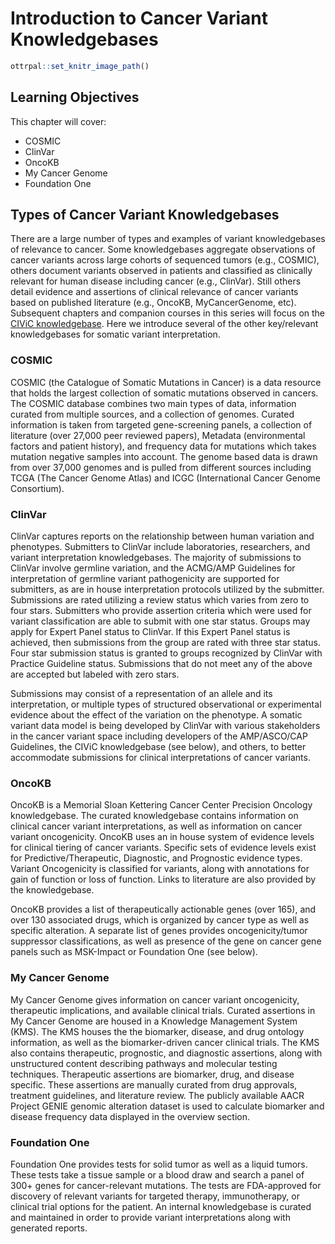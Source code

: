 # Introduction to Cancer Variant Knowledgebases

```r
ottrpal::set_knitr_image_path()
```

## Learning Objectives

This chapter will cover:  

- COSMIC
- ClinVar
- OncoKB
- My Cancer Genome
- Foundation One

## Types of Cancer Variant Knowledgebases

There are a large number of types and examples of variant knowledgebases of relevance to cancer. Some knowledgebases aggregate observations of cancer variants across large cohorts of sequenced tumors (e.g., COSMIC), others document variants observed in patients and classified as clinically relevant for human disease including cancer (e.g., ClinVar). Still others detail evidence and assertions of clinical relevance of cancer variants based on published literature (e.g., OncoKB, MyCancerGenome, etc). Subsequent chapters and companion courses in this series will focus on the [CIViC knowledgebase](https://civicdb.org). Here we introduce several of the other key/relevant knowledgebases for somatic variant interpretation.

### COSMIC

COSMIC (the Catalogue of Somatic Mutations in Cancer) is a data resource that holds the largest collection of somatic mutations observed in cancers. The COSMIC database combines two main types of data, information curated from multiple sources, and a collection of genomes. Curated information is taken from targeted gene-screening panels, a collection of literature (over 27,000 peer reviewed papers), Metadata (environmental factors and patient history), and frequency data for mutations which takes mutation negative samples into account. The genome based data is drawn from over 37,000 genomes and is pulled from different sources including TCGA (The Cancer Genome Atlas) and ICGC (International Cancer Genome Consortium). 

### ClinVar

ClinVar captures reports on the relationship between human variation and phenotypes. Submitters to ClinVar include laboratories, researchers, and variant interpretation knowledgebases. The majority of submissions to ClinVar involve germline variation, and the ACMG/AMP Guidelines for interpretation of germline variant pathogenicity are supported for submitters, as are in house interpretation protocols utilized by the submitter. Submissions are rated utilizing a review status which varies from zero to four stars. Submitters who provide assertion criteria which were used for variant classification are able to submit with one star status. Groups may apply for Expert Panel status to ClinVar. If this Expert Panel status is achieved, then submissions from the group are rated with three star status. Four star submission status is granted to groups recognized by ClinVar with Practice Guideline status. Submissions that do not meet any of the above are accepted but labeled with zero stars. 

Submissions may consist of a representation of an allele and its interpretation, or multiple types of structured observational or experimental evidence about the effect of the variation on the phenotype. A somatic variant data model is being developed by ClinVar with various stakeholders in the cancer variant space including developers of the AMP/ASCO/CAP Guidelines, the CIViC knowledgebase (see below), and others, to better accommodate submissions for clinical interpretations of cancer variants. 

### OncoKB

OncoKB is a Memorial Sloan Kettering Cancer Center Precision Oncology knowledgebase. The curated knowledgebase contains information on clinical cancer variant interpretations, as well as information on cancer variant oncogenicity. OncoKB uses an in house system of evidence levels for clinical tiering of cancer variants. Specific sets of evidence levels exist for Predictive/Therapeutic, Diagnostic, and Prognostic evidence types. Variant Oncogenicity is classified for variants, along with annotations for gain of function or loss of function. Links to literature are also provided by the knowledgebase. 

OncoKB provides a list of therapeutically actionable genes (over 165), and over 130 associated drugs, which is organized by cancer type as well as specific alteration. A separate list of genes provides oncogenicity/tumor suppressor classifications, as well as presence of the gene on cancer gene panels such as MSK-Impact or Foundation One (see below). 

###  My Cancer Genome

My Cancer Genome gives information on cancer variant oncogenicity, therapeutic implications, and available clinical trials. Curated assertions in My Cancer Genome are housed in a Knowledge Management System (KMS). The KMS houses the the biomarker, disease, and drug ontology information, as well as the biomarker-driven cancer clinical trials. The KMS also contains therapeutic, prognostic, and diagnostic assertions, along with unstructured content describing pathways and molecular testing techniques. Therapeutic assertions are biomarker, drug, and disease specific. These assertions are manually curated from drug approvals, treatment guidelines, and literature review. The publicly available AACR Project GENIE genomic alteration dataset is used to calculate biomarker and disease frequency data displayed in the overview section. 

### Foundation One

Foundation One provides tests for solid tumor as well as a liquid tumors. These tests take a tissue sample or a blood draw and search a panel of 300+ genes for cancer-relevant mutations. The tests are FDA-approved for discovery of relevant variants for targeted therapy, immunotherapy, or clinical trial options for the patient. An internal knowledgebase is curated and maintained in order to provide variant interpretations along with generated reports.
